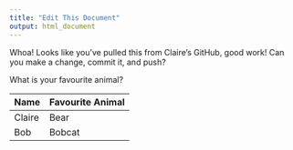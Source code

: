 ```yaml
---
title: "Edit This Document"
output: html_document
---
```


Whoa! Looks like you've pulled this from Claire's GitHub, good work! Can you make a change, commit it, and push?

What is your favourite animal?

Name | Favourite Animal
- | -
Claire | Bear
Bob | Bobcat






